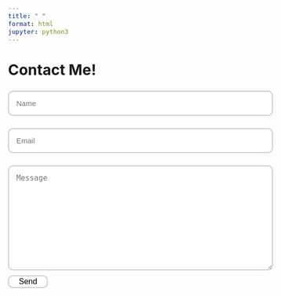 ```yaml
---
title: " "
format: html
jupyter: python3
---
```


<style>
body {
    font-size: 15px;
}
form {
    max-width: 600px;
    margin: auto;
    margin-left: 0;
}
label {
    display: block;
    font-size: 15px;
}
input[type="text"], input[type="email"], textarea {
    width: 100%;
    padding: 15px;
    font-size: 15px;
    margin-top: 10px;
    border: 2px solid #ccc;
    border-radius: 10px;
}
input[type="text"]:focus, input[type="email"]:focus, textarea:focus {
    border: 4px solid #87CEEB;
    outline: none;
}
button {
    display: block;
    width: auto;
    background-color: #87CEEB;
    color: white;
    border: none;
    cursor: pointer;
    border-radius: 10px;
}
button.send-button {
    font-size: 16px;
    padding: 2px 20px;
    background-color: transparent;
    color: black;
    border: 2px solid #ccc;
}
body.dark-mode button.send-button {
    color: white;
}
button.send-button:hover {
    background-color: #87CEEB;
    color: white;
}
</style>

<div style="height: 20px;"></div>

<div style="font-size: 30px;"><strong>Contact Me!</strong></div>

<form action="https://formspree.io/f/xeqybeql" method="POST" id="contactForm">
  <input type="text" id="name" name="name" placeholder="Name" required>
  
  <input type="email" id="email" name="email" placeholder="Email" required>
  
  <textarea id="message" name="message" rows="10" placeholder="Message" required></textarea>
  
  <div style="height: 10px;"></div>
  
  <button type="submit" class="send-button">Send</button>
</form>

<script>
document.addEventListener("DOMContentLoaded", function() {
    var form = document.getElementById('contactForm');
    form.addEventListener('submit', function(event) {
        event.preventDefault(); // Prevent the default form submission
        fetch(form.action, {
            method: 'POST',
            body: new FormData(form),
            headers: {
                'Accept': 'application/json'
            },
        })
        .then(response => response.json())
        .then(data => {
            if (data.ok) {
                form.reset(); // Reset the form to clear fields
                alert('Email sent successfully!');
            } else {
                alert('There was an issue with sending the email.');
            }
        })
        .catch(error => {
            console.error('Error:', error);
            alert('Error sending message.');
        });
    });
});
</script>
